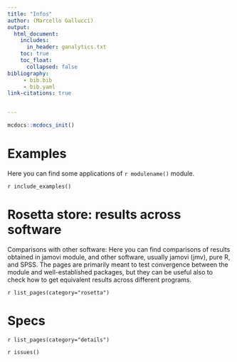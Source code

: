 ```yaml
---
title: "Infos"
author: (Marcello Gallucci)
output: 
  html_document:
    includes:
      in_header: ganalytics.txt
    toc: true
    toc_float:
      collapsed: false
bibliography: 
     - bib.bib
     - bib.yaml
link-citations: true


---
```



```r
mcdocs::mcdocs_init()
```


# Examples
Here you can find some applications of `r modulename()` module.


`r include_examples()`


# Rosetta store: results across software

Comparisons with other software: Here you can find comparisons of  results obtained in jamovi module,  and other software, usually jamovi (jmv), pure R, and SPSS. The pages are primarily meant to test convergence between the module and well-established packages, but they can be useful also to check how to get equivalent results across different programs.


`r list_pages(category="rosetta")`

# Specs

`r list_pages(category="details")`



`r issues()`

